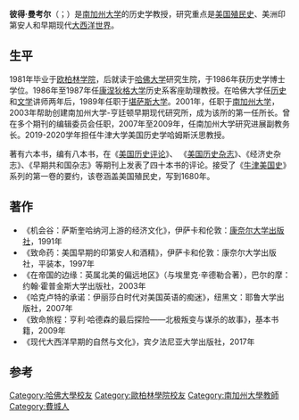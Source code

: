 {{Infobox person
|name        = 彼得·曼考尔
|native_name = Peter Mancall
|image       = 
|alt         = 
|caption     = 
|birth_date  = {{Birth date|1959|6|18}}
|birth_place = [[美国|美国]][[宾夕法尼亚州|宾夕法尼亚州]][[費城|費城]]
|death_date  = <!-- {{Death date and age|YYYY|MM|DD|YYYY|MM|DD}} -->
|death_place = 
|other_names = 
|known_for   = 
|occupation  = 教授、历史学家
|nationality = 
}}
'''彼得·曼考尔'''（{{lang-en|Peter Mancall}}；{{bd|1959年|6月18日}}）是[[南加州大学|南加州大学]]的历史学教授，研究重点是[[美国殖民史|美国殖民史]]、美洲印第安人和早期现代[[大西洋世界|大西洋世界]]。

==生平==
1981年毕业于[[欧柏林学院|欧柏林学院]]，后就读于[[哈佛大学|哈佛大学]]研究生院，于1986年获历史学博士学位。1986年至1987年任[[康涅狄格大学|康涅狄格大学]]历史系客座助理教授。在哈佛大学任[[历史|历史]]和[[文学|文学]]讲师两年后，1989年任职于[[堪萨斯大学|堪萨斯大学]]。2001年，任职于[[南加州大学|南加州大学]]，2003年帮助创建南加州大学-亨廷顿早期现代研究所，成为该所的第一任所长。曾在多个期刊的编辑委员会任职，2007年至2009年，任南加州大学研究进展副教务长。2019-2020学年担任牛津大学美国历史学哈姆斯沃思教授。

著有六本书，编有八本书，在《[[美国历史评论|美国历史评论]]》、 《[[美国历史杂志|美国历史杂志]]》、《经济史杂志》、《早期共和国杂志》等期刊上发表了四十本书的评论。接受了《[[牛津美国史|牛津美国史]]》系列的第一卷的要约，该卷涵盖美国殖民史，写到1680年。

==著作==
* 《机会谷：萨斯奎哈纳河上游的经济文化》，伊萨卡和伦敦：[[康奈尔大学出版社|康奈尔大学出版社]]，1991年
* 《致命药：美国早期的印第安人和酒精》，伊萨卡和伦敦：康奈尔大学出版社，平装本，1997年
* 《在帝国的边缘：英属北美的偏远地区》（与埃里克·辛德勒合著），巴尔的摩：约翰·霍普金斯大学出版社，2003年
* 《哈克卢特的承诺：伊丽莎白时代对美国英语的痴迷》，纽黑文：耶鲁大学出版社，2007年
* 《致命旅程：亨利·哈德森的最后探险——北极叛变与谋杀的故事》，基本书籍，2009年
* 《现代大西洋早期的自然与文化》，宾夕法尼亚大学出版社，2017年

==参考==
{{reflist}}

{{牛津美国史}}
{{Authority control}}
{{DEFAULTSORT:Mancall, Peter}}
[[Category:哈佛大學校友|Category:哈佛大學校友]]
[[Category:歐柏林學院校友|Category:歐柏林學院校友]]
[[Category:南加州大學教師|Category:南加州大學教師]]
[[Category:費城人|Category:費城人]]